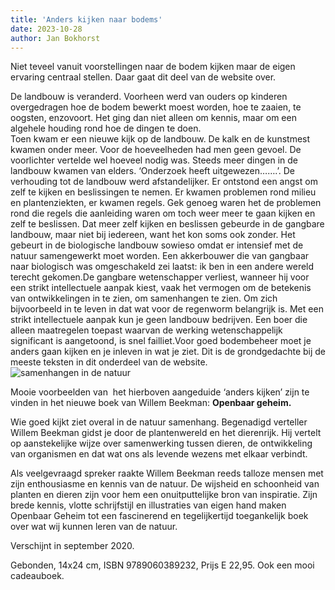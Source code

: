 ```yaml
---
title: 'Anders kijken naar bodems'
date: 2023-10-28
author: Jan Bokhorst
---
```



Niet teveel vanuit voorstellingen naar de bodem kijken maar de eigen ervaring centraal stellen. Daar gaat dit deel van de website over.


De landbouw is veranderd. Voorheen werd van ouders op kinderen overgedragen hoe de bodem bewerkt moest worden, hoe te zaaien, te oogsten, enzovoort. Het ging dan niet alleen om kennis, maar om een algehele houding rond hoe de dingen te doen.  
Toen kwam er een nieuwe kijk op de landbouw. De kalk en de kunstmest kwamen onder meer. Voor de hoeveelheden had men geen gevoel. De voorlichter vertelde wel hoeveel nodig was. Steeds meer dingen in de landbouw kwamen van elders. ‘Onderzoek heeft uitgewezen…….’. De verhouding tot de landbouw werd afstandelijker. Er ontstond een angst om zelf te kijken en beslissingen te nemen. Er kwamen problemen rond milieu en plantenziekten, er kwamen regels. Gek genoeg waren het de problemen rond die regels die aanleiding waren om toch weer meer te gaan kijken en zelf te beslissen. Dat meer zelf kijken en beslissen gebeurde in de gangbare landbouw, maar niet bij iedereen, want het kon soms ook zonder. Het gebeurt in de biologische landbouw sowieso omdat er intensief met de natuur samengewerkt moet worden. Een akkerbouwer die van gangbaar naar biologisch was omgeschakeld zei laatst: ik ben in een andere wereld terecht gekomen.De gangbare wetenschapper verliest, wanneer hij voor een strikt intellectuele aanpak kiest, vaak het vermogen om de betekenis van ontwikkelingen in te zien, om samenhangen te zien. Om zich bijvoorbeeld in te leven in dat wat voor de regenworm belangrijk is. Met een strikt intellectuele aanpak kun je geen landbouw bedrijven. Een boer die alleen maatregelen toepast waarvan de werking wetenschappelijk significant is aangetoond, is snel failliet.Voor goed bodembeheer moet je anders gaan kijken en je inleven in wat je ziet. Dit is de grondgedachte bij de meeste teksten in dit onderdeel van de website.    
![samenhangen in de natuur](../img/openbaar%20geheim-1920w.png)     

Mooie voorbeelden van  het hierboven aangeduide 'anders kijken' zijn te vinden in het nieuwe boek van Willem Beekman: **Openbaar geheim.**


Wie goed kijkt ziet overal in de natuur samenhang. Begenadigd verteller Willem Beekman gidst je door de plantenwereld en het dierenrijk. Hij vertelt op aanstekelijke wijze over samenwerking tussen dieren, de ontwikkeling van organismen en dat wat ons als levende wezens met elkaar verbindt.

Als veelgevraagd spreker raakte Willem Beekman reeds talloze mensen met zijn enthousiasme en kennis van de natuur. De wijsheid en schoonheid van planten en dieren zijn voor hem een onuitputtelijke bron van inspiratie. Zijn brede kennis, vlotte schrijfstijl en illustraties van eigen hand maken Openbaar Geheim tot een fascinerend en tegelijkertijd toegankelijk boek over wat wij kunnen leren van de natuur.


Verschijnt in september 2020.

Gebonden, 14x24 cm, ISBN 9789060389232, Prijs E 22,95. Ook een mooi cadeauboek.


 



